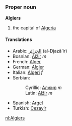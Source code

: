 ===Proper noun===
'''Algiers'''

#the capital of [[Algeria]]

====Translations====
*Arabic: [[الجزائر]] (al-Djazā'ir)
*Bosnian: [[Alžir]] ''m''
*French: [[Alger]]
*German: [[Algier]]
*Italian: [[Algeri]] ''f''
*Serbian:
*:Cyrillic: [[Алжир]] ''m''
*:Latin: [[Alžir]] ''m''
*Spanish: [[Argel]]
*Turkish: [[Cezayir]]

[[nl:Algiers]]